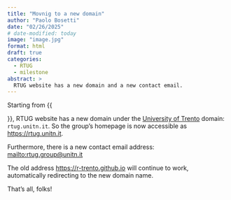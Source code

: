 ```yaml
---
title: "Movnig to a new domain"
author: "Paolo Bosetti"
date: "02/26/2025"
# date-modified: today
image: "image.jpg"
format: html
draft: true
categories: 
  - RTUG
  - milestone
abstract: >
  RTUG website has a new domain and a new contact email.
---
```


Starting from {{<meta date>}}, RTUG website has a new domain under the [University of Trento](https://unitn.it){target="_blank"} domain: `rtug.unitn.it`. So the group's homepage is now accessible as <https://rtug.unitn.it>.

Furthermore, there is a new contact email address: <mailto:rtug.group@unitn.it>

:::{.callout-note}
The old address <https://r-trento.github.io> will continue to work, automatically redirecting to the new domain name.
:::

:::thatsall
That's all, folks!
:::